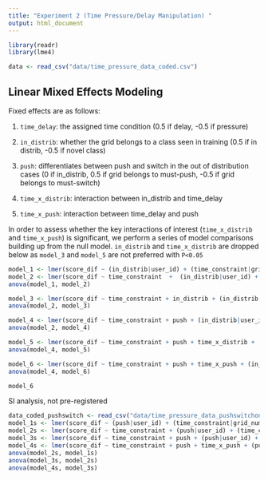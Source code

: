 ```yaml
---
title: "Experiment 2 (Time Pressure/Delay Manipulation) "
output: html_document
---
```


```r
library(readr)
library(lme4)
```

```r
data <- read_csv("data/time_pressure_data_coded.csv")
```

## Linear Mixed Effects Modeling
Fixed effects are as follows:

1. `time_delay`: the assigned time condition (0.5 if delay, -0.5 if pressure)

2. `in_distrib`: whether the grid belongs to a class seen in training (0.5 if in distrib, -0.5 if novel class)

3. `push`: differentiates between push and switch in the out of distribution cases (0 if in_distrib, 0.5 if grid belongs to must-push, -0.5 if grid belongs to must-switch)

4. `time_x_distrib`: interaction between in_distrib and time_delay

5. `time_x_push`: interaction between time_delay and push


In order to assess whether the key interactions of interest (`time_x_distrib` and `time_x_push`) is significant, we perform a series of model comparisons building up from the null model. `in_distrib` and `time_x_distrib` are dropped below as `model_3` and `model_5` are not preferred with `P<0.05`

```r
model_1 <- lmer(score_dif ~ (in_distrib|user_id) + (time_constraint|grid_num), data = data)
model_2 <- lmer(score_dif ~ time_constraint  +  (in_distrib|user_id) + (time_constraint|grid_num), data = data)
anova(model_1, model_2)

model_3 <- lmer(score_dif ~ time_constraint + in_distrib + (in_distrib|user_id) + (time_constraint|grid_num), data = data, control = lmerControl(optimizer ="Nelder_Mead"))
anova(model_2, model_3)

model_4 <- lmer(score_dif ~ time_constraint + push + (in_distrib|user_id) + (time_constraint|grid_num), data = data)
anova(model_2, model_4)

model_5 <- lmer(score_dif ~ time_constraint + push + time_x_distrib +  (in_distrib|user_id) + (time_constraint|grid_num), data = data)
anova(model_4, model_5)

model_6 <- lmer(score_dif ~ time_constraint + push + time_x_push + (in_distrib|user_id) + (time_constraint|grid_num), data = data)
anova(model_4, model_6)

model_6
```
SI analysis, not pre-registered
```r
data_coded_pushswitch <- read_csv("data/time_pressure_data_pushswitchonly_coded.csv")
model_1s <- lmer(score_dif ~ (push|user_id) + (time_constraint|grid_num), data = data_coded_pushswitch)
model_2s <- lmer(score_dif ~ time_constraint + (push|user_id) + (time_constraint|grid_num), data = data_coded_pushswitch)
model_3s <- lmer(score_dif ~ time_constraint + push + (push|user_id) + (time_constraint|grid_num), data = data_coded_pushswitch)
model_4s <- lmer(score_dif ~ time_constraint + push + time_x_push + (push|user_id) + (time_constraint|grid_num), data = data_coded_pushswitch)
anova(model_2s, model_1s)
anova(model_3s, model_2s)
anova(model_4s, model_3s)
```



